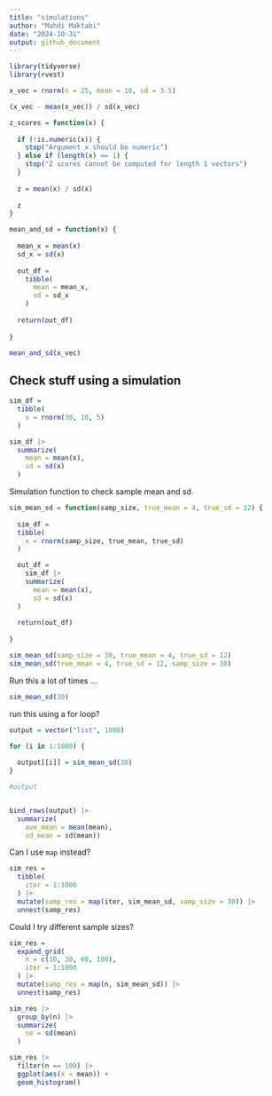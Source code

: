 ```yaml
---
title: "simulations"
author: "Mahdi Maktabi"
date: "2024-10-31"
output: github_document
---
```


```r
library(tidyverse)
library(rvest)
```


```r
x_vec = rnorm(n = 25, mean = 10, sd = 3.5)

(x_vec - mean(x_vec)) / sd(x_vec)

```

```r
z_scores = function(x) {
  
  if (!is.numeric(x)) {
    stop("Argument x should be numeric")
  } else if (length(x) == 1) {
    stop("Z scores cannot be computed for length 1 vectors")
  }
  
  z = mean(x) / sd(x)
  
  z
}
```



```r
mean_and_sd = function(x) {
  
  mean_x = mean(x)
  sd_x = sd(x)
  
  out_df =
    tibble(
      mean = mean_x,
      sd = sd_x
    )
  
  return(out_df)
  
}

mean_and_sd(x_vec)
```

## Check stuff using a simulation

```r
sim_df =
  tibble(
    x = rnorm(30, 10, 5)
  )

sim_df |> 
  summarize(
    mean = mean(x),
    sd = sd(x)
  )
```

Simulation function to check sample mean and sd.

```r
sim_mean_sd = function(samp_size, true_mean = 4, true_sd = 12) {
  
  sim_df =
  tibble(
    x = rnorm(samp_size, true_mean, true_sd)
  )

  out_df = 
    sim_df |> 
    summarize(
      mean = mean(x),
      sd = sd(x)
  )
  
  return(out_df)
  
}

sim_mean_sd(samp_size = 30, true_mean = 4, true_sd = 12)
sim_mean_sd(true_mean = 4, true_sd = 12, samp_size = 30)

```


Run this a lot of times ...

```r
sim_mean_sd(30)
```


run this using a for loop? 

```r
output = vector("list", 1000)

for (i in 1:1000) {
  
  output[[i]] = sim_mean_sd(30)
}

#output


bind_rows(output) |> 
  summarize(
    ave_mean = mean(mean),
    sd_mean = sd(mean))
```


Can I use `map` instead?

```r
sim_res =
  tibble(
    iter = 1:1000
  ) |> 
  mutate(samp_res = map(iter, sim_mean_sd, samp_size = 30)) |> 
  unnest(samp_res)
```

Could I try different sample sizes?

```r
sim_res =
  expand_grid(
    n = c(10, 30, 60, 100),
    iter = 1:1000
  ) |> 
  mutate(samp_res = map(n, sim_mean_sd)) |> 
  unnest(samp_res)
```


```r
sim_res |> 
  group_by(n) |> 
  summarize(
    se = sd(mean)
  )
```

```r
sim_res |> 
  filter(n == 100) |> 
  ggplot(aes(x = mean)) +
  geom_histogram()
```

